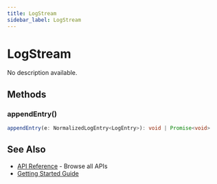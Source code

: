 ```yaml
---
title: LogStream
sidebar_label: LogStream
---
```



# LogStream

No description available.

## Methods

### appendEntry()

```typescript
appendEntry(e: NormalizedLogEntry<LogEntry>): void | Promise<void>
```

## See Also

- [API Reference](/api) - Browse all APIs
- [Getting Started Guide](/tutorial)
